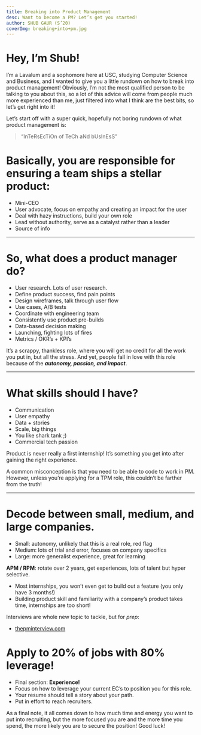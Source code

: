 ```yaml
---
title: Breaking into Product Management
desc: Want to become a PM? Let’s get you started!
author: SHUB GAUR (S’20)
coverImg: breaking+into+pm.jpg
---
```


# Hey, I’m Shub!

I’m a Lavalum and a sophomore here at USC, studying Computer Science and Business, and I wanted to give you a little rundown on how to break into product management! Obviously, I’m not the most qualified person to be talking to you about this, so a lot of this advice will come from people much more experienced than me, just filtered into what I think are the best bits, so let’s get right into it!

Let’s start off with a super quick, hopefully not boring rundown of what product management is:

> “InTeRsEcTiOn of TeCh aNd bUsInEsS”

<YoutubePlayer url="https://www.youtube.com/watch?v=qKfQMViQZdc" />

# Basically, you are responsible for ensuring a team ships a stellar product:

- Mini-CEO
- User advocate, focus on empathy and creating an impact for the user
- Deal with hazy instructions, build your own role
- Lead without authority, serve as a catalyst rather than a leader
- Source of info

---

# So, what does a product manager do?

- User research. Lots of user research.
- Define product success, find pain points
- Design wireframes, talk through user flow
- Use cases, A/B tests
- Coordinate with engineering team
- Consistently use product pre-builds
- Data-based decision making
- Launching, fighting lots of fires
- Metrics / OKR’s + KPI’s

It’s a scrappy, thankless role, where you will get no credit for all the work you put in, but all the stress. And yet, people fall in love with this role because of the _**autonomy, passion, and impact**_.

---

# What skills should I have?

- Communication
- User empathy
- Data + stories
- Scale, big things
- You like shark tank ;)
- Commercial tech passion

Product is never really a first internship! It’s something you get into after gaining the right experience.

A common misconception is that you need to be able to code to work in PM. However, unless you’re applying for a TPM role, this couldn’t be farther from the truth!

---

# Decode between small, medium, and large companies.

- Small: autonomy, unlikely that this is a real role, red flag
- Medium: lots of trial and error, focuses on company specifics
- Large: more generalist experience, great for learning

**APM / RPM**: rotate over 2 years, get experiences, lots of talent but hyper selective.

- Most internships, you won’t even get to build out a feature (you only have 3 months!)
- Building product skill and familiarity with a company’s product takes time, internships are too short!

Interviews are whole new topic to tackle, but for *prep*:

- [thepminterview.com](thepminterview.com)

# Apply to 20% of jobs with 80% leverage!

- Final section: **Experience!**
- Focus on how to leverage your current EC’s to position you for this role.
- Your resume should tell a story about your path.
- Put in effort to reach recruiters.

As a final note, it all comes down to how much time and energy you want to put into recruiting, but the more focused you are and the more time you spend, the more likely you are to secure the position! Good luck!